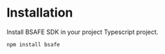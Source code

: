 # Installation

Install BSAFE SDK in your project Typescript project.
```shell
npm install bsafe
```
